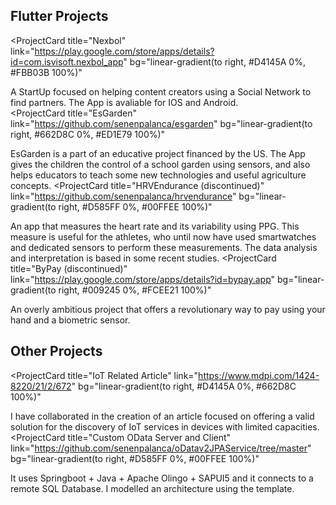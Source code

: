 ## Flutter Projects

<ProjectCard
  title="Nexbol"
  link="https://play.google.com/store/apps/details?id=com.isvisoft.nexbol_app"
  bg="linear-gradient(to right, #D4145A 0%, #FBB03B 100%)"
>
 A StartUp focused on helping content creators using a Social Network to find partners. The App is avaliable for IOS and Android.  
</ProjectCard>
<ProjectCard
  title="EsGarden"
  link="https://github.com/senenpalanca/esgarden"
  bg="linear-gradient(to right, #662D8C 0%, #ED1E79 100%)"
>
 EsGarden is a part of an educative project financed by the US. The App gives the children the control of a school garden using sensors, and also helps educators to teach some new technologies and useful agriculture concepts. 
</ProjectCard>
<ProjectCard
  title="HRVEndurance (discontinued)"
  link="https://github.com/senenpalanca/hrvendurance"
  bg="linear-gradient(to right, #D585FF 0%, #00FFEE 100%)"
>
  An app that measures the heart rate and its variability using PPG. This measure is useful for the athletes, who until now have used smartwatches and dedicated sensors to perform these measurements. The data analysis and interpretation is based in some recent studies.
</ProjectCard>
<ProjectCard
  title="ByPay (discontinued)"
  link="https://play.google.com/store/apps/details?id=bypay.app"
  bg="linear-gradient(to right, #009245 0%, #FCEE21 100%)"
>
  An overly ambitious project that offers a revolutionary way to pay using your hand and a biometric sensor.
</ProjectCard>


## Other Projects

<ProjectCard
  title="IoT Related Article"
  link="https://www.mdpi.com/1424-8220/21/2/672"
  bg="linear-gradient(to right, #D4145A 0%, #662D8C 100%)"
>
 I have collaborated in the creation of an article focused on offering a valid solution for the discovery of IoT services in devices with limited capacities. 
</ProjectCard>
<ProjectCard
  title="Custom OData Server and Client"
  link="https://github.com/senenpalanca/oDatav2JPAService/tree/master"
  bg="linear-gradient(to right, #D585FF 0%, #00FFEE 100%)"
>
  It uses Springboot + Java + Apache Olingo + SAPUI5 and it connects to a remote SQL Database. I modelled an architecture using the template.
</ProjectCard>

